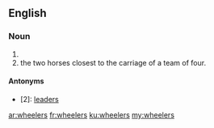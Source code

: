 ==English==

===Noun===
{{head|en|plural}}

# {{plural of|wheeler|lang=en|nocat=1}}
# the two horses closest to the carriage of a team of four.

====Antonyms====
* [2]: [[leaders]]

[[ar:wheelers]]
[[fr:wheelers]]
[[ku:wheelers]]
[[my:wheelers]]